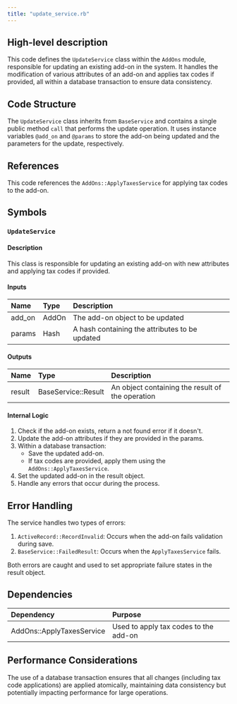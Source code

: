```yaml
---
title: "update_service.rb"
---
```


## High-level description
This code defines the `UpdateService` class within the `AddOns` module, responsible for updating an existing add-on in the system. It handles the modification of various attributes of an add-on and applies tax codes if provided, all within a database transaction to ensure data consistency.

## Code Structure
The `UpdateService` class inherits from `BaseService` and contains a single public method `call` that performs the update operation. It uses instance variables `@add_on` and `@params` to store the add-on being updated and the parameters for the update, respectively.

## References
This code references the `AddOns::ApplyTaxesService` for applying tax codes to the add-on.

## Symbols

### `UpdateService`
#### Description
This class is responsible for updating an existing add-on with new attributes and applying tax codes if provided.

#### Inputs
| Name | Type | Description |
|:-----|:-----|:------------|
| add_on | AddOn | The add-on object to be updated |
| params | Hash | A hash containing the attributes to be updated |

#### Outputs
| Name | Type | Description |
|:-----|:-----|:------------|
| result | BaseService::Result | An object containing the result of the operation |

#### Internal Logic
1. Check if the add-on exists, return a not found error if it doesn't.
2. Update the add-on attributes if they are provided in the params.
3. Within a database transaction:
   - Save the updated add-on.
   - If tax codes are provided, apply them using the `AddOns::ApplyTaxesService`.
4. Set the updated add-on in the result object.
5. Handle any errors that occur during the process.

## Error Handling
The service handles two types of errors:
1. `ActiveRecord::RecordInvalid`: Occurs when the add-on fails validation during save.
2. `BaseService::FailedResult`: Occurs when the `ApplyTaxesService` fails.

Both errors are caught and used to set appropriate failure states in the result object.

## Dependencies
| Dependency | Purpose |
|:-----------|:--------|
| AddOns::ApplyTaxesService | Used to apply tax codes to the add-on |

## Performance Considerations
The use of a database transaction ensures that all changes (including tax code applications) are applied atomically, maintaining data consistency but potentially impacting performance for large operations.